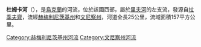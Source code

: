 '''杜姆卡河'''（{{lang-uk|Думка}}），是[[烏克蘭|烏克蘭]]的河流，位於該國西部，屬於[[里夫河|里夫河]]的左支流，發源自[[拉季夫齊_(傑拉日尼亞區)|拉季夫齊]]，流經[[赫梅利尼茨基州|赫梅利尼茨基州]]和[[文尼察州|文尼察州]]，河道全長25公里，流域面積157平方公里。

{{DEFAULTSORT:Думка (річка)}}
[[Category:赫梅利尼茨基州河流|Category:赫梅利尼茨基州河流]]
[[Category:文尼察州河流|Category:文尼察州河流]]


{{Ukraine-river-stub}}
